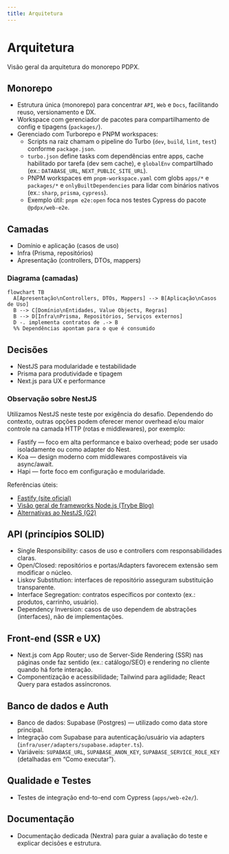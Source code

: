 ```yaml
---
title: Arquitetura
---
```


# Arquitetura

Visão geral da arquitetura do monorepo PDPX.

## Monorepo

- Estrutura única (monorepo) para concentrar `API`, `Web` e `Docs`, facilitando reuso, versionamento e DX.
- Workspace com gerenciador de pacotes para compartilhamento de config e tipagens (`packages/`).
- Gerenciado com Turborepo e PNPM workspaces:
  - Scripts na raiz chamam o pipeline do Turbo (`dev`, `build`, `lint`, `test`) conforme `package.json`.
  - `turbo.json` define tasks com dependências entre apps, cache habilitado por tarefa (dev sem cache), e `globalEnv` compartilhado (ex.: `DATABASE_URL`, `NEXT_PUBLIC_SITE_URL`).
  - PNPM workspaces em `pnpm-workspace.yaml` com globs `apps/*` e `packages/*` e `onlyBuiltDependencies` para lidar com binários nativos (ex.: `sharp`, `prisma`, `cypress`).
  - Exemplo útil: `pnpm e2e:open` foca nos testes Cypress do pacote `@pdpx/web-e2e`.

## Camadas

- Domínio e aplicação (casos de uso)
- Infra (Prisma, repositórios)
- Apresentação (controllers, DTOs, mappers)

### Diagrama (camadas)

```mermaid
flowchart TB
  A[Apresentação\nControllers, DTOs, Mappers] --> B[Aplicação\nCasos de Uso]
  B --> C[Domínio\nEntidades, Value Objects, Regras]
  B --> D[Infra\nPrisma, Repositórios, Serviços externos]
  D -. implementa contratos de .-> B
  %% Dependências apontam para o que é consumido
```

## Decisões

- NestJS para modularidade e testabilidade
- Prisma para produtividade e tipagem
- Next.js para UX e performance

### Observação sobre NestJS

Utilizamos NestJS neste teste por exigência do desafio. Dependendo do contexto, outras opções podem oferecer menor overhead e/ou maior controle na camada HTTP (rotas e middlewares), por exemplo:

- Fastify — foco em alta performance e baixo overhead; pode ser usado isoladamente ou como adapter do Nest.
- Koa — design moderno com middlewares compostáveis via async/await.
- Hapi — forte foco em configuração e modularidade.

Referências úteis:

- [Fastify (site oficial)](https://fastify.dev/)
- [Visão geral de frameworks Node.js (Trybe Blog)](https://blog.betrybe.com/framework-de-programacao/frameworks-nodejs/?utm_source=openai)
- [Alternativas ao NestJS (G2)](https://www.g2.com/pt/products/nestjs/competitors/alternatives?utm_source=openai)

## API (princípios SOLID)

- Single Responsibility: casos de uso e controllers com responsabilidades claras.
- Open/Closed: repositórios e portas/Adapters favorecem extensão sem modificar o núcleo.
- Liskov Substitution: interfaces de repositório asseguram substituição transparente.
- Interface Segregation: contratos específicos por contexto (ex.: produtos, carrinho, usuário).
- Dependency Inversion: casos de uso dependem de abstrações (interfaces), não de implementações.

## Front-end (SSR e UX)

- Next.js com App Router; uso de Server-Side Rendering (SSR) nas páginas onde faz sentido (ex.: catálogo/SEO) e rendering no cliente quando há forte interação.
- Componentização e acessibilidade; Tailwind para agilidade; React Query para estados assíncronos.

## Banco de dados e Auth

- Banco de dados: Supabase (Postgres) — utilizado como data store principal.
- Integração com Supabase para autenticação/usuário via adapters (`infra/user/adapters/supabase.adapter.ts`).
- Variáveis: `SUPABASE_URL`, `SUPABASE_ANON_KEY`, `SUPABASE_SERVICE_ROLE_KEY` (detalhadas em “Como executar”).

## Qualidade e Testes

- Testes de integração end-to-end com Cypress (`apps/web-e2e/`).

## Documentação

- Documentação dedicada (Nextra) para guiar a avaliação do teste e explicar decisões e estrutura.


